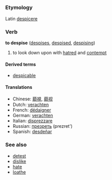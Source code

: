 =={{en}}==
===Etymology===
Latin [[despicere]]

===Verb===
'''to despise''' ([[despises]], [[despised]], [[despising]])

# to look down upon with [[hatred]] and [[contempt]]

====Derived terms====
*[[despicable]]

====Translations====
*Chinese: [[藐視]], [[藐视]]
*Dutch: [[verachten]]
*French: [[dédaigner]]
*German: [[verachten]]
*Italian: [[disprezzare]]
*Russian: [[презреть]] (prezret')
*Spanish: [[desdeñar]]

===See also===
*[[detest]]
*[[dislike]]
*[[hate]]
*[[loathe]]